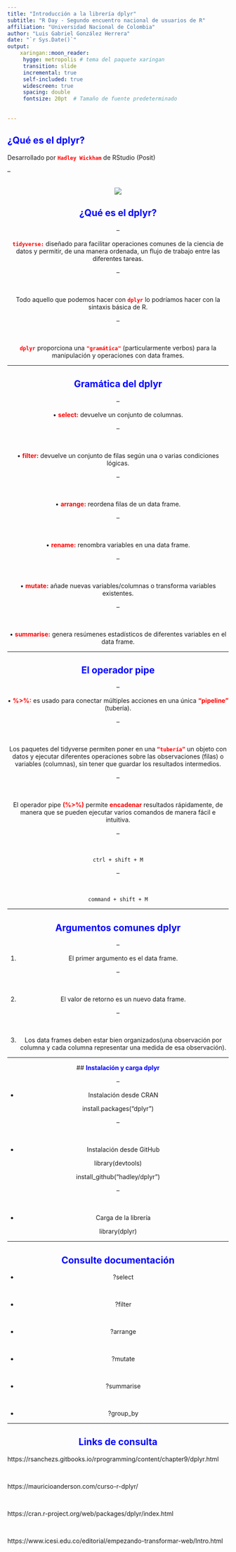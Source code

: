 ---
title: "Introducción a la librería dplyr"
subtitle: "R Day - Segundo encuentro nacional de usuarios de R"
affiliation: "Universidad Nacional de Colombia"
author: "Luis Gabriel González Herrera"
date: "`r Sys.Date()`"
output:
    xaringan::moon_reader:
     hygge: metropolis # tema del paquete xaringan
     transition: slide
     incremental: true
     self-included: true
     widescreen: true
     spacing: double
     fontsize: 20pt  # Tamaño de fuente predeterminado
     
     
---


## <span style = "color:blue" > **¿Qué es el dplyr?**</span>



Desarrollado por <span style = "color:red" > **`Hadley Wickham`**</span> de RStudio (Posit)
 

--

<center>

![](tidyverse.png)
---


## <span style = "color:blue" > **¿Qué es el dplyr?**</span>

--



<span style = "color:red" > **`tidyverse:`**</span> diseñado para facilitar operaciones comunes de la ciencia de datos y permitir, de una manera ordenada, un flujo de trabajo entre las diferentes tareas.
 

--


<br>

Todo aquello que podemos hacer con <span style = "color:red" > **`dplyr`**</span> lo podríamos hacer con la sintaxis básica de R.
   
--

<br>
  

<span style = "color:red" > **`dplyr`**</span> proporciona una <span style = "color:red" > **`"gramática"`**</span> (particularmente verbos) para la manipulación y operaciones con data frames. 
   



---

## <span style = "color:blue" > **Gramática del dplyr**</span>


--

•	<span style = "color:red" > **select:**</span> devuelve un conjunto de columnas.

--

<br>

•	<span style = "color:red" > **filter:**</span> devuelve un conjunto de filas según una o varias condiciones lógicas.


--

<br>

•		<span style = "color:red" > **arrange:**</span> reordena filas de un data frame.


--

<br>

•	<span style = "color:red" > **rename:**</span> renombra variables en una data frame.


--

<br>

•	<span style = "color:red" > **mutate:**</span> añade nuevas variables/columnas o transforma variables existentes.

--

<br>

•	<span style = "color:red" > **summarise:**</span> genera resúmenes estadísticos de diferentes variables en el data frame.



 
---

## <span style = "color:blue" > **El operador pipe**</span>

--


•	<span style = "color:red" > **%>%:**</span> es usado para conectar múltiples acciones en una única <span style = "color:red" > **"pipeline"**</span> (tubería).


--

<br>

Los paquetes del tidyverse permiten poner en una <span style = "color:red" > **`“tubería”`**</span> un objeto con datos y ejecutar diferentes operaciones sobre las observaciones (filas) o variables (columnas), sin tener que guardar los resultados intermedios.


--

<br>

El operador pipe <span style = "color:red" > **(%>%)**</span> permite <span style = "color:red" > **encadenar**</span> resultados rápidamente, de manera que se pueden ejecutar varios comandos de manera fácil e intuitiva.



--

<br>


`ctrl + shift + M`


--

<br>

`command + shift + M`


---


## <span style = "color:blue" > **Argumentos comunes dplyr**</span>


--


1)	El primer argumento es el data frame.


--

<br>

2)	El valor de retorno es un nuevo data frame.


--

<br>


3)	Los data frames deben estar bien organizados(una observación por columna y cada columna representar una medida de esa observación).


---


##<span style = "color:blue" > **Instalación y carga dplyr** </span>


--


* Instalación desde CRAN


install.packages("dplyr")


--

<br>

* Instalación desde GitHub


library(devtools)

install_github("hadley/dplyr")


--

<br>

* Carga de la librería


library(dplyr)


---

## <span style = "color:blue" > **Consulte documentación** </span>


* ?select

<br>

* ?filter

<br>

* ?arrange

<br>

* ?mutate

<br>

* ?summarise

<br>

* ?group_by

---


## <span style = "color:blue" > **Links de consulta** </span>



</center>


https://rsanchezs.gitbooks.io/rprogramming/content/chapter9/dplyr.html


<br>


https://mauricioanderson.com/curso-r-dplyr/


<br>


https://cran.r-project.org/web/packages/dplyr/index.html


<br>


https://www.icesi.edu.co/editorial/empezando-transformar-web/Intro.html
